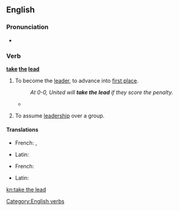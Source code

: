==English==

===Pronunciation===
* {{IPA|/ˈtɛɪkθəˈliːd/|lang=en}}

===Verb===
'''[[take]] [[the]] [[lead]]'''

# {{context|idiomatic|lang=en}} To become the [[leader]], to advance into [[first place]].
#: ''At 0-0, United will '''take the lead''' if they score the penalty.''
#* {{quote-news
|year=2010
|date=December 29
|author=Sam Sheringham 
|title=Liverpool 0 - 1 Wolverhampton
|work=BBC
|url=http://news.bbc.co.uk/sport1/hi/football/eng_prem/9308904.stm
|page=
|passage=It was an omen of things to come as in the 56th minute the visitors '''took the lead''' after a mix-up between Skrtel and Sotirios Kyrgiakos allowed Ebanks-Blake's through-ball to '''squeeze''' between them.}}
# {{context|idiomatic|lang=en}} To assume [[leadership]] over a group.

====Translations====
{{trans-top|to advance into first place}}
* French: {{t|fr|ouvrir la marche}},  {{t|fr|passer en tête}}
{{trans-mid}}
* Latin: {{t+|la|praesum}}
{{trans-bottom}}

{{trans-top|to assume leadership over a group}}
* French: {{t|fr|prendre le commandement}}
{{trans-mid}}
* Latin: {{t+|la|praesum}}
{{trans-bottom}}

[[Category:English verbs]]

[[kn:take the lead]]